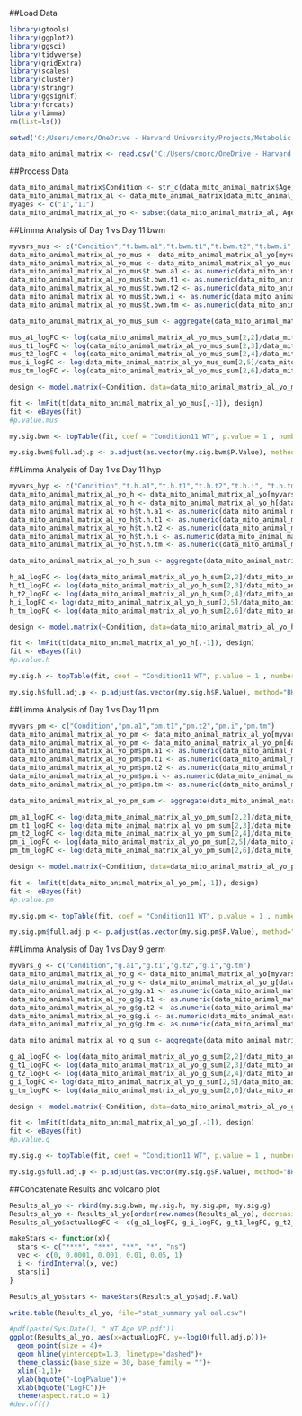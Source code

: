 ##Load Data
```r
library(gtools)
library(ggplot2)
library(ggsci)
library(tidyverse)
library(gridExtra)
library(scales)
library(cluster)
library(stringr)
library(ggsignif)
library(forcats)
library(limma)
rm(list=ls())

setwd('C:/Users/cmorc/OneDrive - Harvard University/Projects/Metabolic Aging Atlas/C.-elegans-Mitochondrial-Aging/Statistical Analyses/')

data_mito_animal_matrix <- read.csv('C:/Users/cmorc/OneDrive - Harvard University/Projects/Metabolic Aging Atlas/C.-elegans-Mitochondrial-Aging/FLIM_Mito_Median_Per_Animal_Animal_Matrix_052623.csv')

```

##Process Data
```r
data_mito_animal_matrix$Condition <- str_c(data_mito_animal_matrix$Age," ",data_mito_animal_matrix$Nutrients)
data_mito_animal_matrix_al <- data_mito_animal_matrix[data_mito_animal_matrix$Nutrients == "WT", ] 
myages <- c("1","11")
data_mito_animal_matrix_al_yo <- subset(data_mito_animal_matrix_al, Age%in%myages)

```


##Limma Analysis of Day 1 vs Day 11 bwm
```r
myvars_mus <- c("Condition","t.bwm.a1","t.bwm.t1","t.bwm.t2","t.bwm.i", "t.bwm.tm")
data_mito_animal_matrix_al_yo_mus <- data_mito_animal_matrix_al_yo[myvars_mus]
data_mito_animal_matrix_al_yo_mus <- data_mito_animal_matrix_al_yo_mus[data_mito_animal_matrix_al_yo_mus$t.bwm.a1 != "#N/A",]
data_mito_animal_matrix_al_yo_mus$t.bwm.a1 <- as.numeric(data_mito_animal_matrix_al_yo_mus$t.bwm.a1)
data_mito_animal_matrix_al_yo_mus$t.bwm.t1 <- as.numeric(data_mito_animal_matrix_al_yo_mus$t.bwm.t1)
data_mito_animal_matrix_al_yo_mus$t.bwm.t2 <- as.numeric(data_mito_animal_matrix_al_yo_mus$t.bwm.t2)
data_mito_animal_matrix_al_yo_mus$t.bwm.i <- as.numeric(data_mito_animal_matrix_al_yo_mus$t.bwm.i)
data_mito_animal_matrix_al_yo_mus$t.bwm.tm <- as.numeric(data_mito_animal_matrix_al_yo_mus$t.bwm.tm)

data_mito_animal_matrix_al_yo_mus_sum <- aggregate(data_mito_animal_matrix_al_yo_mus[,2:6], by=list(Condition=data_mito_animal_matrix_al_yo_mus$Condition), FUN=mean)

mus_a1_logFC <- log(data_mito_animal_matrix_al_yo_mus_sum[2,2]/data_mito_animal_matrix_al_yo_mus_sum[1,2])
mus_t1_logFC <- log(data_mito_animal_matrix_al_yo_mus_sum[2,3]/data_mito_animal_matrix_al_yo_mus_sum[1,3])
mus_t2_logFC <- log(data_mito_animal_matrix_al_yo_mus_sum[2,4]/data_mito_animal_matrix_al_yo_mus_sum[1,4])
mus_i_logFC <- log(data_mito_animal_matrix_al_yo_mus_sum[2,5]/data_mito_animal_matrix_al_yo_mus_sum[1,5])
mus_tm_logFC <- log(data_mito_animal_matrix_al_yo_mus_sum[2,6]/data_mito_animal_matrix_al_yo_mus_sum[1,6])

design <- model.matrix(~Condition, data=data_mito_animal_matrix_al_yo_mus)

fit <- lmFit(t(data_mito_animal_matrix_al_yo_mus[,-1]), design)
fit <- eBayes(fit)
#p.value.mus

my.sig.bwm <- topTable(fit, coef = "Condition11 WT", p.value = 1 , number = Inf)

my.sig.bwm$full.adj.p <- p.adjust(as.vector(my.sig.bwm$P.Value), method="BH",n=16)

```

##Limma Analysis of Day 1 vs Day 11 hyp
```r
myvars_hyp <- c("Condition","t.h.a1","t.h.t1","t.h.t2","t.h.i", "t.h.tm")
data_mito_animal_matrix_al_yo_h <- data_mito_animal_matrix_al_yo[myvars_hyp]
data_mito_animal_matrix_al_yo_h <- data_mito_animal_matrix_al_yo_h[data_mito_animal_matrix_al_yo_h$t.h.a1 != "#N/A",]
data_mito_animal_matrix_al_yo_h$t.h.a1 <- as.numeric(data_mito_animal_matrix_al_yo_h$t.h.a1)
data_mito_animal_matrix_al_yo_h$t.h.t1 <- as.numeric(data_mito_animal_matrix_al_yo_h$t.h.t1)
data_mito_animal_matrix_al_yo_h$t.h.t2 <- as.numeric(data_mito_animal_matrix_al_yo_h$t.h.t2)
data_mito_animal_matrix_al_yo_h$t.h.i <- as.numeric(data_mito_animal_matrix_al_yo_h$t.h.i)
data_mito_animal_matrix_al_yo_h$t.h.tm <- as.numeric(data_mito_animal_matrix_al_yo_h$t.h.tm)

data_mito_animal_matrix_al_yo_h_sum <- aggregate(data_mito_animal_matrix_al_yo_h[,2:6], by=list(Condition=data_mito_animal_matrix_al_yo_h$Condition), FUN=mean)

h_a1_logFC <- log(data_mito_animal_matrix_al_yo_h_sum[2,2]/data_mito_animal_matrix_al_yo_h_sum[1,2])
h_t1_logFC <- log(data_mito_animal_matrix_al_yo_h_sum[2,3]/data_mito_animal_matrix_al_yo_h_sum[1,3])
h_t2_logFC <- log(data_mito_animal_matrix_al_yo_h_sum[2,4]/data_mito_animal_matrix_al_yo_h_sum[1,4])
h_i_logFC <- log(data_mito_animal_matrix_al_yo_h_sum[2,5]/data_mito_animal_matrix_al_yo_h_sum[1,5])
h_tm_logFC <- log(data_mito_animal_matrix_al_yo_h_sum[2,6]/data_mito_animal_matrix_al_yo_h_sum[1,6])

design <- model.matrix(~Condition, data=data_mito_animal_matrix_al_yo_h)

fit <- lmFit(t(data_mito_animal_matrix_al_yo_h[,-1]), design)
fit <- eBayes(fit)
#p.value.h

my.sig.h <- topTable(fit, coef = "Condition11 WT", p.value = 1 , number = Inf)

my.sig.h$full.adj.p <- p.adjust(as.vector(my.sig.h$P.Value), method="BH",n=16)
```

##Limma Analysis of Day 1 vs Day 11 pm
```r
myvars_pm <- c("Condition","pm.a1","pm.t1","pm.t2","pm.i","pm.tm")
data_mito_animal_matrix_al_yo_pm <- data_mito_animal_matrix_al_yo[myvars_pm]
data_mito_animal_matrix_al_yo_pm <- data_mito_animal_matrix_al_yo_pm[data_mito_animal_matrix_al_yo_pm$pm.a1 != "#N/A",]
data_mito_animal_matrix_al_yo_pm$pm.a1 <- as.numeric(data_mito_animal_matrix_al_yo_pm$pm.a1)
data_mito_animal_matrix_al_yo_pm$pm.t1 <- as.numeric(data_mito_animal_matrix_al_yo_pm$pm.t1)
data_mito_animal_matrix_al_yo_pm$pm.t2 <- as.numeric(data_mito_animal_matrix_al_yo_pm$pm.t2)
data_mito_animal_matrix_al_yo_pm$pm.i <- as.numeric(data_mito_animal_matrix_al_yo_pm$pm.i)
data_mito_animal_matrix_al_yo_pm$pm.tm <- as.numeric(data_mito_animal_matrix_al_yo_pm$pm.tm)

data_mito_animal_matrix_al_yo_pm_sum <- aggregate(data_mito_animal_matrix_al_yo_pm[,2:6], by=list(Condition=data_mito_animal_matrix_al_yo_pm$Condition), FUN=mean)

pm_a1_logFC <- log(data_mito_animal_matrix_al_yo_pm_sum[2,2]/data_mito_animal_matrix_al_yo_pm_sum[1,2])
pm_t1_logFC <- log(data_mito_animal_matrix_al_yo_pm_sum[2,3]/data_mito_animal_matrix_al_yo_pm_sum[1,3])
pm_t2_logFC <- log(data_mito_animal_matrix_al_yo_pm_sum[2,4]/data_mito_animal_matrix_al_yo_pm_sum[1,4])
pm_i_logFC <- log(data_mito_animal_matrix_al_yo_pm_sum[2,5]/data_mito_animal_matrix_al_yo_pm_sum[1,5])
pm_tm_logFC <- log(data_mito_animal_matrix_al_yo_pm_sum[2,6]/data_mito_animal_matrix_al_yo_pm_sum[1,6])

design <- model.matrix(~Condition, data=data_mito_animal_matrix_al_yo_pm)

fit <- lmFit(t(data_mito_animal_matrix_al_yo_pm[,-1]), design)
fit <- eBayes(fit)
#p.value.pm

my.sig.pm <- topTable(fit, coef = "Condition11 WT", p.value = 1 , number = Inf)

my.sig.pm$full.adj.p <- p.adjust(as.vector(my.sig.pm$P.Value), method="BH",n=16)
```

##Limma Analysis of Day 1 vs Day 9 germ
```r
myvars_g <- c("Condition","g.a1","g.t1","g.t2","g.i","g.tm")
data_mito_animal_matrix_al_yo_g <- data_mito_animal_matrix_al_yo[myvars_g]
data_mito_animal_matrix_al_yo_g <- data_mito_animal_matrix_al_yo_g[data_mito_animal_matrix_al_yo_g$g.a1 != "#N/A",]
data_mito_animal_matrix_al_yo_g$g.a1 <- as.numeric(data_mito_animal_matrix_al_yo_g$g.a1)
data_mito_animal_matrix_al_yo_g$g.t1 <- as.numeric(data_mito_animal_matrix_al_yo_g$g.t1)
data_mito_animal_matrix_al_yo_g$g.t2 <- as.numeric(data_mito_animal_matrix_al_yo_g$g.t2)
data_mito_animal_matrix_al_yo_g$g.i <- as.numeric(data_mito_animal_matrix_al_yo_g$g.i)
data_mito_animal_matrix_al_yo_g$g.tm <- as.numeric(data_mito_animal_matrix_al_yo_g$g.tm)

data_mito_animal_matrix_al_yo_g_sum <- aggregate(data_mito_animal_matrix_al_yo_g[,2:6], by=list(Condition=data_mito_animal_matrix_al_yo_g$Condition), FUN=mean)

g_a1_logFC <- log(data_mito_animal_matrix_al_yo_g_sum[2,2]/data_mito_animal_matrix_al_yo_g_sum[1,2])
g_t1_logFC <- log(data_mito_animal_matrix_al_yo_g_sum[2,3]/data_mito_animal_matrix_al_yo_g_sum[1,3])
g_t2_logFC <- log(data_mito_animal_matrix_al_yo_g_sum[2,4]/data_mito_animal_matrix_al_yo_g_sum[1,4])
g_i_logFC <- log(data_mito_animal_matrix_al_yo_g_sum[2,5]/data_mito_animal_matrix_al_yo_g_sum[1,5])
g_tm_logFC <- log(data_mito_animal_matrix_al_yo_g_sum[2,6]/data_mito_animal_matrix_al_yo_g_sum[1,6])

design <- model.matrix(~Condition, data=data_mito_animal_matrix_al_yo_g)

fit <- lmFit(t(data_mito_animal_matrix_al_yo_g[,-1]), design)
fit <- eBayes(fit)
#p.value.g

my.sig.g <- topTable(fit, coef = "Condition11 WT", p.value = 1 , number = Inf)

my.sig.g$full.adj.p <- p.adjust(as.vector(my.sig.g$P.Value), method="BH",n=16)
```

##Concatenate Results and volcano plot
```r
Results_al_yo <- rbind(my.sig.bwm, my.sig.h, my.sig.pm, my.sig.g)
Results_al_yo <- Results_al_yo[order(row.names(Results_al_yo), decreasing=FALSE),]
Results_al_yo$actualLogFC <- c(g_a1_logFC, g_i_logFC, g_t1_logFC, g_t2_logFC, g_tm_logFC, pm_a1_logFC, pm_i_logFC, pm_t1_logFC, pm_t2_logFC, pm_tm_logFC, mus_a1_logFC, mus_i_logFC, mus_t1_logFC, mus_t2_logFC, mus_tm_logFC, h_a1_logFC, h_i_logFC, h_t1_logFC, h_t2_logFC, h_tm_logFC)

makeStars <- function(x){
  stars <- c("****", "***", "**", "*", "ns")
  vec <- c(0, 0.0001, 0.001, 0.01, 0.05, 1)
  i <- findInterval(x, vec)
  stars[i]
}

Results_al_yo$stars <- makeStars(Results_al_yo$adj.P.Val)

write.table(Results_al_yo, file="stat_summary yal oal.csv")

#pdf(paste(Sys.Date(), " WT Age VP.pdf"))
ggplot(Results_al_yo, aes(x=actualLogFC, y=-log10(full.adj.p)))+
  geom_point(size = 4)+
  geom_hline(yintercept=1.3, linetype="dashed")+
  theme_classic(base_size = 30, base_family = "")+
  xlim(-1,1)+
  ylab(bquote("-LogPValue"))+
  xlab(bquote("LogFC"))+
  theme(aspect.ratio = 1)
#dev.off()
```